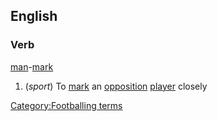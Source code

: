 ==English==
===Verb===
[[man]]-[[mark]]
# (''sport'') To [[mark]] an [[opposition]] [[player]] closely
[[Category:Footballing terms]]